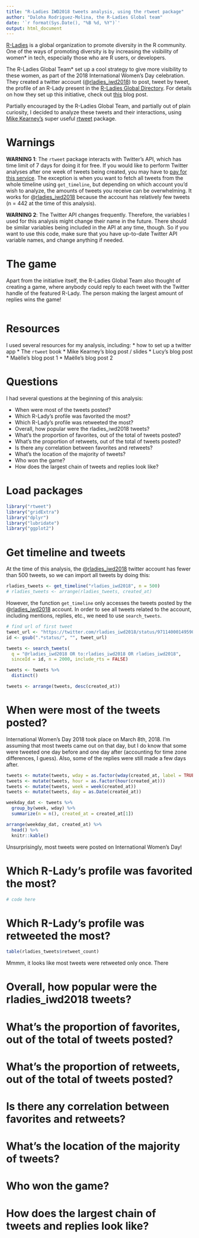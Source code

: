 ```yaml
---
title: "R-Ladies IWD2018 tweets analysis, using the rtweet package"
author: "Daloha Rodriguez-Molina, the R-Ladies Global team"
date: '`r format(Sys.Date(), "%B %d, %Y")`'
output: html_document
---
```


[R-Ladies](http://rladies.org/) is a global organization to promote diversity in the R community. One of the ways of promoting diversity is by increasing the visibility of women* in tech, especially those who are R users, or developers.

The R-Ladies Global Team* set up a cool strategy to give more visibility to these women, as part of the 2018 International Women's Day celebration. They created a twitter account (@[rladies_iwd2018](http://www.twitter/rladies_iwd2018)) to post, tweet by tweet, the profile of an R-Lady present in the [R-Ladies Global Directory](https://rladies.org/directory/). For details on how they set up this initiative, check out [this]() blog post.

Partially encouraged by the R-Ladies Global Team, and partially out of plain curiosity, I decided to analyze these tweets and their interactions, using [Mike Kearney's](https://twitter.com/kearneymw) super useful [rtweet](https://github.com/mkearney/rtweet) package.

# Warnings
**WARNING 1**: The `rtweet` package interacts with Twitter's API, which has time limit of 7 days for doing it for free. If you would like to perform Twitter analyses after one week of tweets being created, you may have to [pay for this service](https://developer.twitter.com/en/pricing). The exception is when you want to fetch all tweets from the whole timeline using `get_timeline`, but depending on which account you'd wish to analyze, the amounts of tweets you receive can be overwhelming. It works for @[rladies_iwd2018](http://www.twitter/rladies_iwd2018) because the account has relatively few tweets (n = 442 at the time of this analysis).

**WARNING 2**: The Twitter API changes frequently. Therefore, the variables I used for this analysis might change their name in the future. There should be similar variables being included in the API at any time, though. So if you want to use this code, make sure that you have up-to-date Twitter API variable names, and change anything if needed.

# The game
Apart from the initiative itself, the R-Ladies Global Team also thought of creating a game, where anybody could reply to each tweet with the Twitter handle of the featured R-Lady. The person making the largest amount of replies wins the game!

![]()

# Resources
I used several resources for my analysis, including:
* how to set up a twitter app
* The `rtweet` book
* Mike Kearney's blog post / slides
* Lucy's blog post
* Maëlle's blog post 1
* Maëlle's blog post 2

# Questions
I had several questions at the beginning of this analysis:

* When were most of the tweets posted?
* Which R-Lady's profile was favorited the most?
* Which R-Lady's profile was retweeted the most?
* Overall, how popular were the rladies_iwd2018 tweets?
* What's the proportion of favorites, out of the total of tweets posted?
* What's the proportion of retweets, out of the total of tweets posted?
* Is there any correlation between favorites and retweets?
* What's the location of the majority of tweets?
* Who won the game?
* How does the largest chain of tweets and replies look like?

# Load packages
```r
library("rtweet")
library("gridExtra")
library("dplyr")
library("lubridate")
library("ggplot2")
```

# Get timeline and tweets
At the time of this analysis, the @[rladies_iwd2018](http://www.twitter/rladies_iwd2018) twitter account has fewer than 500 tweets, so we can import all tweets by doing this:

```r
rladies_tweets <- get_timeline("rladies_iwd2018", n = 500)
# rladies_tweets <- arrange(rladies_tweets, created_at)
```

However, the function `get_timeline` only accesses the tweets posted by the @[rladies_iwd2018](http://www.twitter/rladies_iwd2018) account. In order to see all tweets related to the account, including mentions, replies, etc., we need to use `search_tweets`.

```r
# find url of first tweet
tweet_url <- "https://twitter.com/rladies_iwd2018/status/971140001495908353"
id <- gsub(".*status/", "", tweet_url)

tweets <- search_tweets(
  q = "@rladies_iwd2018 OR to:rladies_iwd2018 OR rladies_iwd2018",
  sinceId = id, n = 2000, include_rts = FALSE)

tweets <- tweets %>%
  distinct()

tweets <- arrange(tweets, desc(created_at))
```

# When were most of the tweets posted?
International Women's Day 2018 took place on March 8th, 2018. I'm assuming that most tweets came out on that day, but I do know that some were tweeted one day before and one day after (accounting for time zone differences, I guess). Also, some of the replies were still made a few days after.

```r
tweets <- mutate(tweets, wday = as.factor(wday(created_at, label = TRUE)))
tweets <- mutate(tweets, hour = as.factor(hour(created_at)))
tweets <- mutate(tweets, week = week(created_at))
tweets <- mutate(tweets, day = as.Date(created_at))

weekday_dat <- tweets %>%
  group_by(week, wday) %>%
  summarize(n = n(), created_at = created_at[1]) 

arrange(weekday_dat, created_at) %>%
  head() %>%
  knitr::kable()
```

Unsurprisingly, most tweets were posted on International Women's Day!

# Which R-Lady's profile was favorited the most?
```r
# code here
```


# Which R-Lady's profile was retweeted the most?
```r
table(rladies_tweets$retweet_count)
```

Mmmm, it looks like most tweets were retweeted only once. There


# Overall, how popular were the rladies_iwd2018 tweets?



# What's the proportion of favorites, out of the total of tweets posted?



# What's the proportion of retweets, out of the total of tweets posted?



# Is there any correlation between favorites and retweets?



# What's the location of the majority of tweets?



# Who won the game?



# How does the largest chain of tweets and replies look like?















